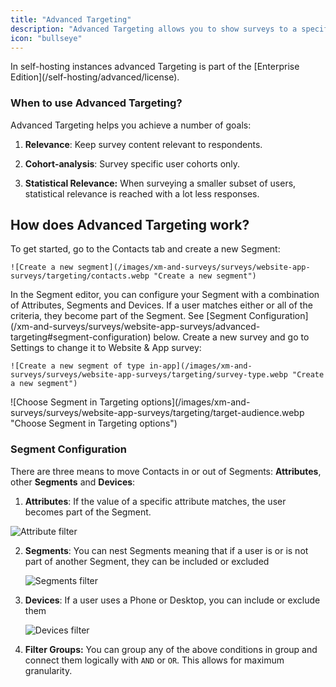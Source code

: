 ```yaml
---
title: "Advanced Targeting"
description: "Advanced Targeting allows you to show surveys to a specific segment of your users. You can target surveys based on user attributes, device type, and more. This helps you get more relevant insights while keeping survey fatigue at a minimum. After the initial setup, you can target any segment without touching code."
icon: "bullseye"
---
```


<Note>
  In self-hosting instances advanced Targeting is part of the [Enterprise Edition](/self-hosting/advanced/license). 
</Note>

### When to use Advanced Targeting?

Advanced Targeting helps you achieve a number of goals:

1. **Relevance**: Keep survey content relevant to respondents.

2. **Cohort-analysis**: Survey specific user cohorts only.

3. **Statistical Relevance:** When surveying a smaller subset of users, statistical relevance is reached with a lot less responses.

## How does Advanced Targeting work?

<Steps>
  <Step title="Create Segment">
    To get started, go to the Contacts tab and create a new Segment:

    ![Create a new segment](/images/xm-and-surveys/surveys/website-app-surveys/targeting/contacts.webp "Create a new segment")

  </Step>

  <Step title="Configure Segment based on attributes">
    In the Segment editor, you can configure your Segment with a combination of Attributes, Segments and Devices. If a user matches either or all of the criteria, they become part of the Segment. See [Segment Configuration](/xm-and-surveys/surveys/website-app-surveys/advanced-targeting#segment-configuration) below.
  </Step>

  <Step title="Create a survey of type Website & App">
    Create a new survey and go to Settings to change it to Website & App survey:

    ![Create a new segment of type in-app](/images/xm-and-surveys/surveys/website-app-surveys/targeting/survey-type.webp "Create a new segment")
  </Step>

  <Step title="Choose Segment in Targeting options">
    ![Choose Segment in Targeting options](/images/xm-and-surveys/surveys/website-app-surveys/targeting/target-audience.webp "Choose Segment in Targeting options")

  </Step>

  <Step title="Publish your survey" icon="party-horn" iconType="solid" />
</Steps>

### Segment Configuration

There are three means to move Contacts in or out of Segments: **Attributes**, other **Segments** and **Devices**:

1. **Attributes**: If the value of a specific attribute matches, the user becomes part of the Segment.

  ![Attribute filter](/images/xm-and-surveys/surveys/website-app-surveys/targeting/attribute-filter.webp "Attribute filter")


2. **Segments**: You can nest Segments meaning that if a user is or is not part of another Segment, they can be included or excluded

   ![Segments filter](/images/xm-and-surveys/surveys/website-app-surveys/targeting/segments-filter.webp "Segments filter")


3. **Devices**: If a user uses a Phone or Desktop, you can include or exclude them

   ![Devices filter](/images/xm-and-surveys/surveys/website-app-surveys/targeting/device-filter.webp "Devices filter")

4. **Filter Groups:** You can group any of the above conditions in group and connect them logically with `AND` or `OR`. This allows for maximum granularity.